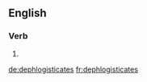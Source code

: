 ==English==

===Verb===
{{head|en|verb form}}

# {{en-third-person singular of|dephlogisticate}}

[[de:dephlogisticates]]
[[fr:dephlogisticates]]